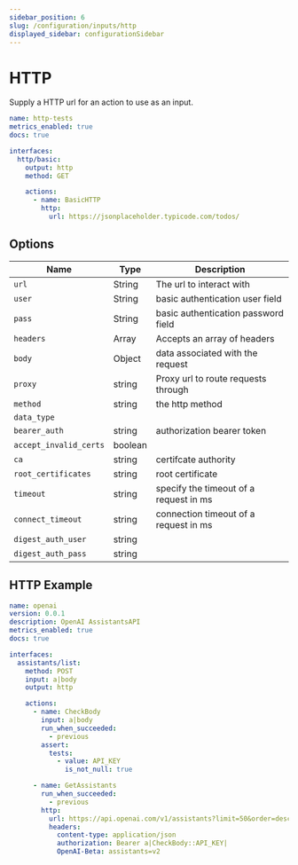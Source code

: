 ```yaml
---
sidebar_position: 6
slug: /configuration/inputs/http
displayed_sidebar: configurationSidebar
---
```


# HTTP

Supply a HTTP url for an action to use as an input.

```yml
name: http-tests
metrics_enabled: true
docs: true

interfaces:
  http/basic:
    output: http
    method: GET

    actions:
      - name: BasicHTTP
        http:
          url: https://jsonplaceholder.typicode.com/todos/
```

## Options

| Name                   | Type    | Description                            |
| ---------------------- | ------- | -------------------------------------- |
| `url`                  | String  | The url to interact with               |
| `user`                 | String  | basic authentication user field        |
| `pass`                 | String  | basic authentication password field    |
| `headers`              | Array   | Accepts an array of headers            |
| `body`                 | Object  | data associated with the request       |
| `proxy`                | string  | Proxy url to route requests through    |
| `method`               | string  | the http method                        |
| `data_type`            |         |                                        |
| `bearer_auth`          | string  | authorization bearer token             |
| `accept_invalid_certs` | boolean |                                        |
| `ca`                   | string  | certifcate authority                   |
| `root_certificates`    | string  | root certificate                       |
| `timeout`              | string  | specify the timeout of a request in ms |
| `connect_timeout`      | string  | connection timeout of a request in ms  |
| `digest_auth_user`     | string  |                                        |
| `digest_auth_pass`     | string  |                                        |

## HTTP Example

```yml
name: openai
version: 0.0.1
description: OpenAI AssistantsAPI
metrics_enabled: true
docs: true

interfaces:
  assistants/list:
    method: POST
    input: a|body
    output: http

    actions:
      - name: CheckBody
        input: a|body
        run_when_succeeded:
          - previous
        assert:
          tests:
            - value: API_KEY
              is_not_null: true

      - name: GetAssistants
        run_when_succeeded:
          - previous
        http:
          url: https://api.openai.com/v1/assistants?limit=50&order=desc
          headers:
            content-type: application/json
            authorization: Bearer a|CheckBody::API_KEY|
            OpenAI-Beta: assistants=v2
```
